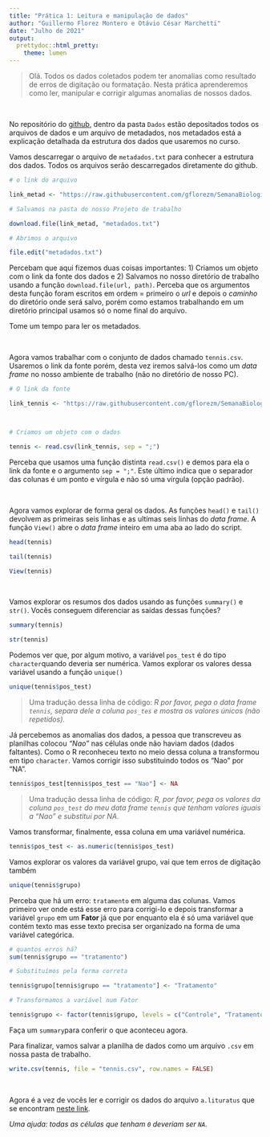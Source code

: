 ```yaml
---
title: "Prática 1: Leitura e manipulação de dados"
author: "Guillermo Florez Montero e Otávio César Marchetti"
date: "Julho de 2021"
output:
  prettydoc::html_pretty:
    theme: lumen
---
```



> Olá. 
> Todos os dados coletados podem ter anomalias como resultado de erros de digitação ou formatação. Nesta prática aprenderemos como ler, manipular e corrigir algumas anomalias de nossos dados.

$~$

No repositório do [github](https://github.com/gflorezm/SemanaBiologiaUFABC_2021), dentro da pasta `Dados` estão depositados todos os arquivos de dados e um arquivo de metadados, nos metadados está a explicação detalhada da estrutura dos dados que usaremos no curso.

Vamos descarregar o arquivo de `metadados.txt` para conhecer a estrutura dos dados. Todos os arquivos serão descarregados diretamente do github.

```r

# o link do arquivo

link_metad <- "https://raw.githubusercontent.com/gflorezm/SemanaBiologiaUFABC_2021/main/Dados/metadados.txt"

# Salvamos na pasta do nosso Projeto de trabalho

download.file(link_metad, "metadados.txt")

# Abrimos o arquivo

file.edit("metadados.txt")
```

Percebam que aqui fizemos duas coisas importantes: 1) Criamos um objeto com o link da fonte dos dados e 2) Salvamos no nosso diretório de trabalho usando a função `download.file(url, path)`. Perceba que os argumentos desta função foram escritos em ordem = primeiro o *url* e depois o *caminho* do diretório onde será salvo, porém como estamos trabalhando em um diretório principal usamos só o nome final do arquivo.

Tome um tempo para ler os metadados.

$~$

Agora vamos trabalhar com o conjunto de dados chamado `tennis.csv`. Usaremos o link da fonte porém, desta vez iremos salvá-los como um *data frame* no nosso ambiente de trabalho (não no diretório de nosso PC).

```r

# O link da fonte

link_tennis <- "https://raw.githubusercontent.com/gflorezm/SemanaBiologiaUFABC_2021/main/Dados/tennis.csv"



# Criamos um objeto com o dados

tennis <- read.csv(link_tennis, sep = ";")
```

Perceba que usamos uma função distinta `read.csv()` e demos para ela o link da fonte e o argumento `sep = ";"`. Este último indica que o separador das colunas é um ponto e vírgula e não só uma vírgula (opção padrão).

$~$

Agora vamos explorar de forma geral os dados. As funções `head()` e `tail()` devolvem as primeiras seis linhas e as ultímas seis linhas do *data frame*. A função `View()` abre o *data frame* inteiro em uma aba ao lado do script.

```r

head(tennis)

tail(tennis)

View(tennis)
```

$~$

Vamos explorar os resumos dos dados usando as funções `summary()` e `str()`. Vocês conseguem diferenciar as saídas dessas funções?

```r

summary(tennis)

str(tennis)

```

Podemos ver que, por algum motivo, a variável `pos_test` é do tipo `character`quando deveria ser numérica. Vamos explorar os valores dessa variável usando a função `unique()`

```r

unique(tennis$pos_test)

```
> Uma tradução dessa linha de código: *R por favor, pega o data frame `tennis`, separa dele a coluna `pos_tes` e mostra os valores únicos (não repetidos).*


Já percebemos as anomalias dos dados, a pessoa que transcreveu as planilhas colocou *"Nao"* nas células onde não haviam dados (dados faltantes). Como o R reconheceu texto no meio dessa coluna a transformou em tipo `character`. Vamos corrigir isso substituindo todos os "Nao" por "NA".

```r

tennis$pos_test[tennis$pos_test == "Nao"] <- NA

```

> Uma tradução dessa linha de código: *R, por favor, pega os valores da coluna `pos_test` do meu data frame `tennis` que tenham valores iguais a "Nao" e substitui por NA.*

Vamos transformar, finalmente, essa coluna em uma variável numérica.

```r

tennis$pos_test <- as.numeric(tennis$pos_test)

```

Vamos explorar os valores da variável grupo, vai que tem erros de digitação também
```r

unique(tennis$grupo)

```

Perceba que há um erro: `tratamento` em alguma das colunas. Vamos primeiro ver onde está esse erro para corrigi-lo e depois transformar a variável `grupo` em um **Fator** já que por enquanto ela é só uma variável que contém texto mas esse texto precisa ser organizado na forma de uma variável categórica.

```r

# quantos erros há? 
sum(tennis$grupo == "tratamento")

# Substituímos pela forma correta

tennis$grupo[tennis$grupo == "tratamento"] <- "Tratamento"

# Transformamos a variável num Fator

tennis$grupo <- factor(tennis$grupo, levels = c("Controle", "Tratamento"))

```

Faça um `summary`para conferir o que aconteceu agora.

Para finalizar, vamos salvar a planilha de dados como um arquivo `.csv` em nossa pasta de trabalho.


```r

write.csv(tennis, file = "tennis.csv", row.names = FALSE)

```

$~$


Agora é a vez de vocês ler e corrigir os dados do arquivo `a.lituratus` que se encontram [neste link](https://raw.githubusercontent.com/gflorezm/SemanaBiologiaUFABC_2021/main/Dados/a.lituratus.csv). 

*Uma ajuda: todas as células que tenham `0` deveriam ser `NA`.*